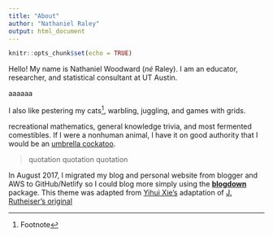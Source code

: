 ```yaml
---
title: "About"
author: "Nathaniel Raley"
output: html_document
---
```


```r
knitr::opts_chunk$set(echo = TRUE)
```


Hello! My name is Nathaniel Woodward (*né* Raley). I am an educator, researcher, and statistical consultant at UT Austin.

aaaaaa

I also like pestering my cats[^1], warbling, juggling, and games with grids.

recreational mathematics, general knowledge trivia, and most fermented comestibles. If I were a nonhuman animal, I have it on good authority that I would be an [umbrella cockatoo](http://en.wikipedia.org/wiki/Umbrella_cockatoo#Gallery).

> quotation quotation quotation


In August 2017, I migrated my blog and personal website from blogger and AWS to GitHub/Netlify so I could blog more simply using the [**blogdown**](https://github.com/rstudio/blogdown) package. This theme was adapted from [Yihui Xie's](https://github.com/yihui/hugo-lithium-theme) adaptation of [J. Rutheiser's original](https://github.com/jrutheiser/hugo-lithium-theme)


[^1]: Footnote